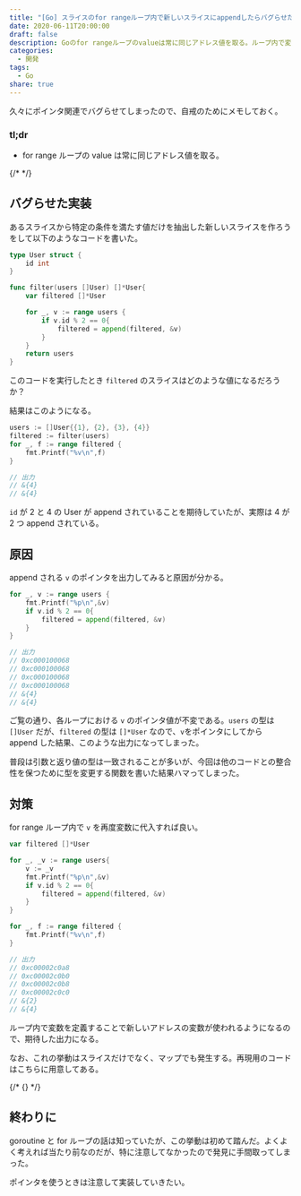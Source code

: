 ```yaml
---
title: "[Go] スライスのfor rangeループ内で新しいスライスにappendしたらバグらせた"
date: 2020-06-11T20:00:00
draft: false
description: Goのfor rangeループのvalueは常に同じアドレス値を取る。ループ内で変数を定義することで新しいアドレスの変数が使われるようになるので、期待した出力になる。なお、これの挙動はスライスだけでなく、マップでも発生する。
categories:
  - 開発
tags:
  - Go
share: true
---
```


久々にポインタ関連でバグらせてしまったので、自戒のためにメモしておく。

### tl;dr

- for range ループの value は常に同じアドレス値を取る。

{/* <!--more--> */}

## バグらせた実装

あるスライスから特定の条件を満たす値だけを抽出した新しいスライスを作ろうをして以下のようなコードを書いた。

```go
type User struct {
	id int
}

func filter(users []User) []*User{
	var filtered []*User

	for _, v := range users {
		if v.id % 2 == 0{
			filtered = append(filtered, &v)
		}
    }
    return users
}
```

このコードを実行したとき `filtered` のスライスはどのような値になるだろうか？

結果はこのようになる。

```go
users := []User{{1}, {2}, {3}, {4}}
filtered := filter(users)
for _, f := range filtered {
    fmt.Printf("%v\n",f)
}

// 出力
// &{4}
// &{4}
```

`id` が 2 と 4 の User が append されていることを期待していたが、実際は 4 が 2 つ append されている。

## 原因

append される `v` のポインタを出力してみると原因が分かる。

```go
for _, v := range users {
    fmt.Printf("%p\n",&v)
    if v.id % 2 == 0{
        filtered = append(filtered, &v)
    }
}

// 出力
// 0xc000100068
// 0xc000100068
// 0xc000100068
// 0xc000100068
// &{4}
// &{4}
```

ご覧の通り、各ループにおける `v` のポインタ値が不変である。`users` の型は `[]User` だが、`filtered` の型は `[]*User` なので、`v`をポインタにしてから append した結果、このような出力になってしまった。

普段は引数と返り値の型は一致されることが多いが、今回は他のコードとの整合性を保つために型を変更する関数を書いた結果ハマってしまった。

## 対策

for range ループ内で `v` を再度変数に代入すれば良い。

```go
var filtered []*User

for _, _v := range users{
    v := _v
    fmt.Printf("%p\n",&v)
    if v.id % 2 == 0{
        filtered = append(filtered, &v)
    }
}

for _, f := range filtered {
    fmt.Printf("%v\n",f)
}

// 出力
// 0xc00002c0a8
// 0xc00002c0b0
// 0xc00002c0b8
// 0xc00002c0c0
// &{2}
// &{4}
```

ループ内で変数を定義することで新しいアドレスの変数が使われるようになるので、期待した出力になる。

なお、これの挙動はスライスだけでなく、マップでも発生する。再現用のコードはこちらに用意してある。

{/* {<ex-link url="https://play.golang.org/p/S7otaqYUaXW" >} */}

## 終わりに

goroutine と for ループの話は知っていたが、この挙動は初めて踏んだ。よくよく考えれば当たり前なのだが、特に注意してなかったので発見に手間取ってしまった。

ポインタを使うときは注意して実装していきたい。
